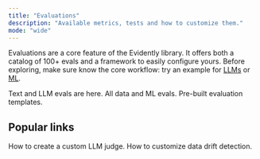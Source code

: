 ```yaml
---
title: "Evaluations"
description: "Available metrics, tests and how to customize them."
mode: "wide"
---
```


Evaluations are a core feature of the Evidently library. It offers both a catalog of 100+ evals and a framework to easily configure yours. Before exploring, make sure know the core workflow: try an example for [LLMs](docs/quickstart_llm) or [ML](docs/quickstart_ml).

<CardGroup cols={3}>
  <Card title="All Descriptors" icon="table-list" href="all_descriptors">
    Text and LLM evals are here.
  </Card>

  <Card title="All Metrics" icon="chart-simple" href="all_metrics">
    All data and ML evals.
  </Card>

  <Card title="All Presets" icon="files" href="all_presets">
    Pre-built evaluation templates.
  </Card>
</CardGroup>

## Popular links

<CardGroup cols={2}>
  <Card title="LLM judges" icon="sparkles" href="customize_llm_judge">
    How to create a custom LLM judge.
  </Card>

  <Card title="Data Drift" icon="chart-waterfall" href="customize_data_drift">
    How to customize data drift detection.
  </Card>
</CardGroup>